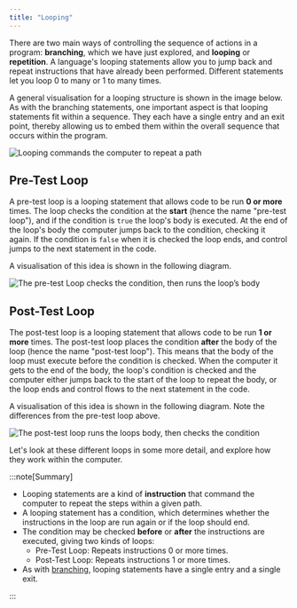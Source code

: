 ```yaml
---
title: "Looping"
---
```


<div class="not-content">
  <YouTube id="UizWEQxUScE" params="fs=1&modestbranding=1&rel=0&autoplay=1"/>
</div>

There are two main ways of controlling the sequence of actions in a program: **branching**, which we have just explored, and **looping** or **repetition**. A language's looping statements allow you to jump back and repeat instructions that have already been performed. Different statements let you loop 0 to many or 1 to many times.

A general visualisation for a looping structure is shown in the image below.
As with the branching statements, one important aspect is that looping statements fit within a sequence. They each have a single entry and an exit point, thereby allowing us to embed them within the overall sequence that occurs within the program.

![Looping commands the computer to repeat a path](./images/looping.png "Looping commands the computer to repeat a path")
<!-- TODO: add dotted paper background to image -->

## Pre-Test Loop

A pre-test loop is a looping statement that allows code to be run **0 or more** times. The loop checks the condition at the **start** (hence the name "pre-test loop"), and if the condition is `true` the loop's body is executed. At the end of the loop's body the computer jumps back to the condition, checking it again. If the condition is `false` when it is checked the loop ends, and control jumps to the next statement in the code.

A visualisation of this idea is shown in the following diagram.

![The pre-test Loop checks the condition, then runs the loop’s body](./images/loop-pre-test.png "The Pre-Test Loop checks the condition, then runs the loop’s body")
<!-- TODO: add dotted paper background to image -->

## Post-Test Loop

The post-test loop is a looping statement that allows code to be run **1 or more** times. The post-test loop places the condition **after** the body of the loop (hence the name "post-test loop"). This means that the body of the loop must execute before the condition is checked. When the computer it gets to the end of the body, the loop's condition is checked and the computer either jumps back to the start of the loop to repeat the body, or the loop ends and control flows to the next statement in the code.

A visualisation of this idea is shown in the following diagram.
Note the differences from the pre-test loop above.

![The post-test loop runs the loops body, then checks the condition](./images/loop-post-test.png "The Post-Test Loop runs the loops body, then checks the condition")

Let's look at these different loops in some more detail, and explore how they work within the computer.

:::note[Summary]

- Looping statements are a kind of **instruction** that command the computer to repeat the steps within a given path.
- A looping statement has a condition, which determines whether the instructions in the loop are run again or if the loop should end.
- The condition may be checked **before** or **after** the instructions are executed, giving two kinds of loops:
  - Pre-Test Loop: Repeats instructions 0 or more times.
  - Post-Test Loop: Repeats instructions 1 or more times.
- As with [branching](../03-0-branching), looping statements have a single entry and a single exit.

:::
